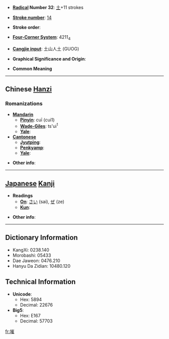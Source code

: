 * '''[[Wiktionary:Chinese radical index| Radical]] Number 32''': [[Wiktionary:Chinese radical index 土|土]]+11 strokes

* '''[[Wiktionary:Chinese total strokes index|Stroke number]]''': [[Wiktionary:Chinese total strokes index 14|14]]

* '''Stroke order''': 

* '''[[Wiktionary:Chinese four corner index|Four-Corner System]]''': 4211<sub>4</sub>

* '''[[Wiktionary:Chinese Cangjie index|Cangjie input]]''': 土山人土 (GUOG)

* '''Graphical Significance and Origin''': 

* '''Common Meaning'''

----

== Chinese [[Hanzi]] ==

===Romanizations===
* '''[[Mandarin]]'''
** '''[[Pinyin]]''': cuī (cui1)
** '''[[Wade-Giles]]''': ts'ui<sup>1</sup>
** '''[[Yale]]''': 
* '''[[Cantonese]]'''
** '''[[Jyutping]]''':
** '''[[Penkyamp]]''': 
** '''[[Yale]]''': 

* '''Other info''': 

----

== [[Japanese]] [[Kanji]] ==

* '''Readings'''
** '''[[On]]''': [[さい]] (sai), [[ぜ]] (ze)
** '''[[Kun]]''': 

* '''Other info''':  

----

== Dictionary Information ==

* KangXi: 0238.140
* Morobashi: 05433
* Dae Jaweon: 0476.210
* Hanyu Da Zidian: 10480.120

== Technical Information ==

* '''Unicode''':
** Hex: 5894
** Decimal: 22676
* '''Big5''':
** Hex: E167
** Decimal: 57703

[[fr:墔]]
